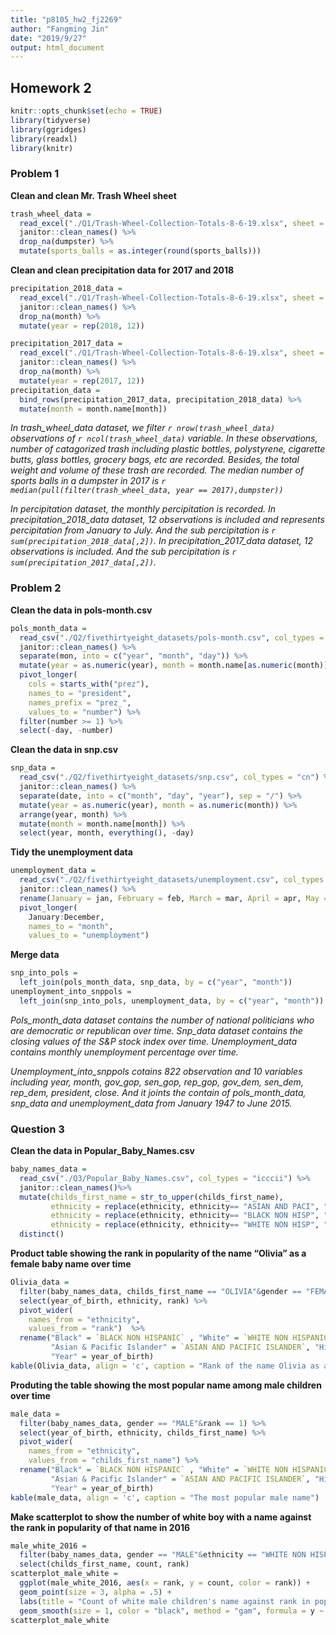 ```yaml
---
title: "p8105_hw2_fj2269"
author: "Fangming Jin"
date: "2019/9/27"
output: html_document
---
```


Homework 2
------------------------------------------------------------------------

```r
knitr::opts_chunk$set(echo = TRUE)
library(tidyverse)
library(ggridges)
library(readxl)
library(knitr)
```

### Problem 1

**Clean and clean Mr. Trash Wheel sheet**

```r
trash_wheel_data = 
  read_excel("./Q1/Trash-Wheel-Collection-Totals-8-6-19.xlsx", sheet = "Mr. Trash Wheel", range = "A2:N408") %>%
  janitor::clean_names() %>%
  drop_na(dumpster) %>%
  mutate(sports_balls = as.integer(round(sports_balls)))
```

**Clean and clean precipitation data for 2017 and 2018**

```r
precipitation_2018_data = 
  read_excel("./Q1/Trash-Wheel-Collection-Totals-8-6-19.xlsx", sheet = "2018 Precipitation", range = "A2:B15") %>%
  janitor::clean_names() %>%
  drop_na(month) %>%
  mutate(year = rep(2018, 12))

precipitation_2017_data = 
  read_excel("./Q1/Trash-Wheel-Collection-Totals-8-6-19.xlsx", sheet = "2017 Precipitation", range = "A2:B15") %>%
  janitor::clean_names() %>%
  drop_na(month) %>%
  mutate(year = rep(2017, 12))
precipitation_data = 
  bind_rows(precipitation_2017_data, precipitation_2018_data) %>%
  mutate(month = month.name[month])
```

*In trash_wheel_data dataset, we filter `r nrow(trash_wheel_data)` observations of `r ncol(trash_wheel_data)` variable. In these observations, number of catagorized trash including plastic bottles, polystyrene, cigarette butts, glass bottles, grocery bags, etc are recorded. Besides, the total weight and volume of these trash are recorded. The median number of sports balls in a dumpster in 2017 is `r median(pull(filter(trash_wheel_data, year == 2017),dumpster))`*

*In percipitation dataset, the monthly percipitation is recorded. In precipitation_2018_data dataset, 12 observations is included and represents percipitation from January to July. And the sub percipitation is `r sum(precipitation_2018_data[,2])`. In precipitation_2017_data dataset, 12 observations is included. And the sub percipitation is `r sum(precipitation_2017_data[,2])`.*

### Problem 2

**Clean the data in pols-month.csv**

```r
pols_month_data = 
  read_csv("./Q2/fivethirtyeight_datasets/pols-month.csv", col_types = "ciiiiiiii") %>%
  janitor::clean_names() %>%
  separate(mon, into = c("year", "month", "day")) %>%
  mutate(year = as.numeric(year), month = month.name[as.numeric(month)]) %>%
  pivot_longer(
    cols = starts_with("prez"),
    names_to = "president", 
    names_prefix = "prez_",
    values_to = "number") %>%
  filter(number >= 1) %>%
  select(-day, -number)
```

**Clean the data in snp.csv**

```r
snp_data = 
  read_csv("./Q2/fivethirtyeight_datasets/snp.csv", col_types = "cn") %>%   
  janitor::clean_names() %>%
  separate(date, into = c("month", "day", "year"), sep = "/") %>%
  mutate(year = as.numeric(year), month = as.numeric(month)) %>%
  arrange(year, month) %>%
  mutate(month = month.name[month]) %>%
  select(year, month, everything(), -day)
```

**Tidy the unemployment data**

```r
unemployment_data = 
  read_csv("./Q2/fivethirtyeight_datasets/unemployment.csv", col_types = "innnnnnnnnnnn") %>%
  janitor::clean_names() %>%
  rename(January = jan, February = feb, March = mar, April = apr, May = may, June = jun, July = jul, August = aug, September = sep, October = oct, November = nov, December = dec) %>%
  pivot_longer(
    January:December,
    names_to = "month", 
    values_to = "unemployment")
```

**Merge data**

```r
snp_into_pols = 
  left_join(pols_month_data, snp_data, by = c("year", "month"))
unemployment_into_snppols = 
  left_join(snp_into_pols, unemployment_data, by = c("year", "month"))
```

*Pols_month_data dataset contains the number of national politicians who are democratic or republican over time. Snp_data dataset contains the closing values of the S&P stock index over time. Unemployment_data contains monthly unemployment percentage over time.*

*Unemployment_into_snppols cotains 822 observation and 10 variables including year, month, gov_gop, sen_gop, rep_gop, gov_dem, sen_dem, rep_dem, president, close. And it joints the contain of pols_month_data, snp_data and unemployment_data from January 1947 to June 2015.*  

### Question 3

**Clean the data in Popular_Baby_Names.csv**

```r
baby_names_data = 
  read_csv("./Q3/Popular_Baby_Names.csv", col_types = "icccii") %>%
  janitor::clean_names()%>%
  mutate(childs_first_name = str_to_upper(childs_first_name),
         ethnicity = replace(ethnicity, ethnicity== "ASIAN AND PACI", "ASIAN AND PACIFIC ISLANDER"),
         ethnicity = replace(ethnicity, ethnicity== "BLACK NON HISP", "BLACK NON HISPANIC"),
         ethnicity = replace(ethnicity, ethnicity== "WHITE NON HISP", "WHITE NON HISPANIC")) %>%
  distinct()
```

**Product table showing the rank in popularity of the name “Olivia” as a female baby name over time**

```r
Olivia_data =  
  filter(baby_names_data, childs_first_name == "OLIVIA"&gender == "FEMALE") %>%
  select(year_of_birth, ethnicity, rank) %>%
  pivot_wider(
    names_from = "ethnicity", 
    values_from = "rank")  %>%
  rename("Black" = `BLACK NON HISPANIC` , "White" = `WHITE NON HISPANIC`, 
         "Asian & Pacific Islander" = `ASIAN AND PACIFIC ISLANDER`, "Hispanic" = `HISPANIC`,
         "Year" = year_of_birth)
kable(Olivia_data, align = 'c', caption = "Rank of the name Olivia as a female baby name")
```

**Produting the table showing the most popular name among male children over time**

```r
male_data = 
  filter(baby_names_data, gender == "MALE"&rank == 1) %>%
  select(year_of_birth, ethnicity, childs_first_name) %>%
  pivot_wider(
    names_from = "ethnicity", 
    values_from = "childs_first_name") %>%
  rename("Black" = `BLACK NON HISPANIC` , "White" = `WHITE NON HISPANIC`, 
         "Asian & Pacific Islander" = `ASIAN AND PACIFIC ISLANDER`, "Hispanic" = `HISPANIC`,
         "Year" = year_of_birth)
kable(male_data, align = 'c', caption = "The most popular male name")
```

**Make scatterplot to show the number of white boy with a name against the rank in popularity of that name in 2016**

```r
male_white_2016 = 
  filter(baby_names_data, gender == "MALE"&ethnicity == "WHITE NON HISPANIC"&year_of_birth == 2016) %>%
  select(childs_first_name, count, rank) 
scatterplot_male_white = 
  ggplot(male_white_2016, aes(x = rank, y = count, color = rank)) +  
  geom_point(size = 3, alpha = .5) + 
  labs(title = "Count of white male children's name against rank in popularity", x="Rank", y="Count") +
  geom_smooth(size = 1, color = "black", method = "gam", formula = y ~ s(x, bs = "cs"), se = FALSE)
scatterplot_male_white
```